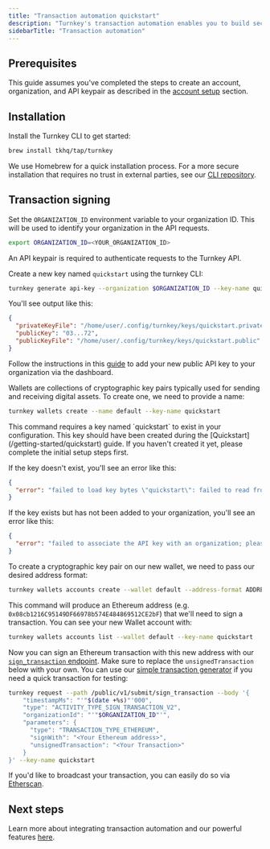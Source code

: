 ```yaml
---
title: "Transaction automation quickstart"
description: "Turnkey's transaction automation enables you to build secure, programmatic signing workflows directly into your applications. With features like customizable policies, multi-party approvals, and support for any blockchain, you can confidently automate complex signing operations while maintaining enterprise-grade security."
sidebarTitle: "Transaction automation"
---
```


## Prerequisites

This guide assumes you've completed the steps to create an account, organization, and API keypair as described in the [account setup](/getting-started/quickstart) section.

## Installation

Install the Turnkey CLI to get started:

```bash
brew install tkhq/tap/turnkey
```

We use Homebrew for a quick installation process. For a more secure installation that requires no trust in external parties, see our [CLI repository](https://github.com/tkhq/tkcli).

## Transaction signing

<Steps>
<Step title="Setup">

Set the `ORGANIZATION_ID` environment variable to your organization ID. This will be used to identify your organization in the API requests.

```bash
export ORGANIZATION_ID=<YOUR_ORGANIZATION_ID>
```

An API keypair is required to authenticate requests to the Turnkey API.

Create a new key named `quickstart` using the turnkey CLI:

```bash
turnkey generate api-key --organization $ORGANIZATION_ID --key-name quickstart
```

You'll see output like this:

```json
{
  "privateKeyFile": "/home/user/.config/turnkey/keys/quickstart.private",
  "publicKey": "03...72",
  "publicKeyFile": "/home/user/.config/turnkey/keys/quickstart.public"
}
```

Follow the instructions in this [guide](/sdks/cli#add-your-public-api-key) to add your new public API key to your organization via the dashboard.

</Step>
<Step title="Create wallet">

Wallets are collections of cryptographic key pairs typically used for sending and receiving digital assets. To create one, we need to provide a name:

```bash
turnkey wallets create --name default --key-name quickstart
```

<Note>
  This command requires a key named `quickstart` to exist in your configuration. This key should have been created during the [Quickstart](/getting-started/quickstart) guide. If you haven't created it yet, please complete the initial setup steps first.

If the key doesn't exist, you'll see an error like this:

```json
{
  "error": "failed to load key bytes \"quickstart\": failed to read from \"/.config/turnkey/keys/quickstart.private\": open /.config/turnkey/keys/quickstart.private: no such file or directory"
}
```

If the key exists but has not been added to your organization, you'll see an error like this:

```json
{
  "error": "failed to associate the API key with an organization; please manually specify the organization ID"
}
```

</Note>
</Step>
<Step title="Create Ethereum account">

To create a cryptographic key pair on our new wallet, we need to pass our desired address format:

```bash
turnkey wallets accounts create --wallet default --address-format ADDRESS_FORMAT_ETHEREUM --key-name quickstart
```

This command will produce an Ethereum address (e.g. `0x08cb1216C95149DF66978b574E484869512CE2bF`) that we'll need to sign a transaction. You can see your new Wallet account with:

```bash
turnkey wallets accounts list --wallet default --key-name quickstart
```

</Step>
<Step title="Sign a transaction">

Now you can sign an Ethereum transaction with this new address with our [`sign_transaction` endpoint](/api-reference/signing/sign-transaction). Make sure to replace the `unsignedTransaction` below with your own. You can use our [simple transaction generator](https://build.tx.xyz) if you need a quick transaction for testing:

```bash
turnkey request --path /public/v1/submit/sign_transaction --body '{
    "timestampMs": "'"$(date +%s)"'000",
    "type": "ACTIVITY_TYPE_SIGN_TRANSACTION_V2",
    "organizationId": "'"$ORGANIZATION_ID"'",
    "parameters": {
      "type": "TRANSACTION_TYPE_ETHEREUM",
      "signWith": "<Your Ethereum address>",
      "unsignedTransaction": "<Your Transaction>"
    }
}' --key-name quickstart
```

If you'd like to broadcast your transaction, you can easily do so
via [Etherscan](https://etherscan.io/pushTx).

</Step>
</Steps>

## Next steps

Learn more about integrating transaction automation and our powerful
features [here](/signing-automation/overview).
